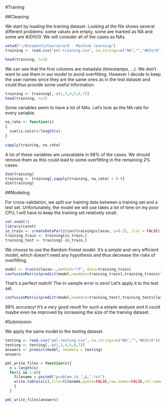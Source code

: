 #Training

##Cleaning

We start by loading the training dataset. Looking at the file shows several different problems: some values are empty, some are marked as NA and some are *#/DIV/0*. We will consider all of the cases as NAs.

```r
setwd("~/Documents/Coursera/8 - Machine learning")
training <- read.csv("pml-training.csv", na.strings=c("NA","","#DIV/0"))

head(training, n=3)
```

We can see that the first columns are metadata (timestamps, ...). We don't want to use them in our model to avoid overfitting.
However I decide to keep the user names since they are the same ones as in the test dataset and could thus provide some useful information.

```r
training <- training[,-c(1,3,4,5,6,7)]
head(training, n=3)
```

Some variables seem to have a lot of NAs.  Let's look as the NA rate for every variable.

```r
na_rate <- function(x)
{
  sum(is.na(x))/length(x)    
}
    
sapply(training, na_rate)
```

A lot of these variables are unavailable in 98% of the cases. We should remove them as this could lead to some overfitting in the remaining 2% cases.

```r
dim(training)
training <- training[,sapply(training, na_rate) < 0.9]
dim(training)
```

##Modeling


For cross-validation, we split our training data between a training set and a test set. Unfortunately, the model we will use takes a lot of time on my poor CPU, I will have to keep the training set relatively small.

```r
set.seed(1)
library(caret)
in_train <- createDataPartition(training$classe, p=0.25, list = FALSE)
training_train <- training[in_train,]
training_test <- training[-in_train,]
```

We choose to use the Random Forest model. It's a simple and very efficient model, which doesn't need any hypothesis and thus decrease the risks of overfitting.

```r
model <- train(classe~.,method="rf", data=training_train)
confusionMatrix(predict(model,newdata=training_train),training_train$classe)
```

That's a perfect match! The in-sample error is zero!
Let's apply it to the test set.

```r
confusionMatrix(predict(model,newdata=training_test),training_test$classe)
```

98% accuracy! It's a very good result for such a simple analysis and it could maybe even be improved by increasing the size of the training dataset.

#Submission

We apply the same model to the testing dataset.

```r
testing <- read.csv("pml-testing.csv", na.strings=c("NA","","#DIV/0"))
testing <- testing[,-c(1,3,4,5,6,7)]
answers <- predict(model, newdata = testing)
answers
```

```r
pml_write_files = function(x){
  n = length(x)
  for(i in 1:n){
    filename = paste0("problem_id_",i,".txt")
    write.table(x[i],file=filename,quote=FALSE,row.names=FALSE,col.names=FALSE)
    }
  }

pml_write_files(answers)
```
